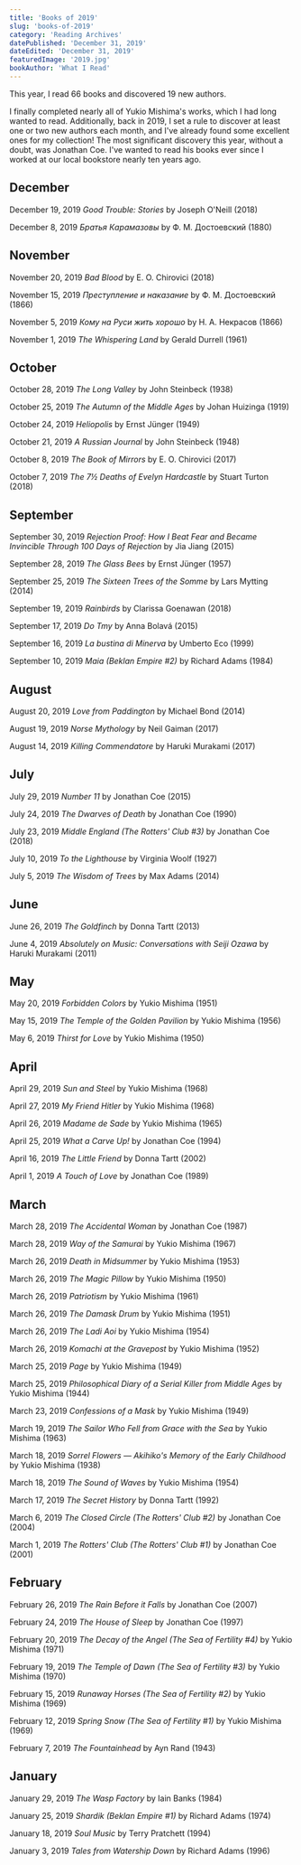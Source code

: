 ```yaml
---
title: 'Books of 2019'
slug: 'books-of-2019'
category: 'Reading Archives'
datePublished: 'December 31, 2019'
dateEdited: 'December 31, 2019'
featuredImage: '2019.jpg'
bookAuthor: 'What I Read'
---
```


This year, I read 66 books and discovered 19 new authors.

I finally completed nearly all of Yukio Mishima's works, which I had long wanted
to read. Additionally, back in 2019, I set a rule to discover at least one or
two new authors each month, and I've already found some excellent ones for my
collection! The most significant discovery this year, without a doubt, was
Jonathan Coe. I've wanted to read his books ever since I worked at our local
bookstore nearly ten years ago.

## December

December 19, 2019 _Good Trouble: Stories_ by Joseph O'Neill (2018)

December 8, 2019 _Братья Карамазовы_ by Ф. М. Достоевский (1880)

## November

November 20, 2019 _Bad Blood_ by E. O. Chirovici (2018)

November 15, 2019 _Преступление и наказание_ by Ф. М. Достоевский (1866)

November 5, 2019 _Кому на Руси жить хорошо_ by Н. А. Некрасов (1866)

November 1, 2019 _The Whispering Land_ by Gerald Durrell (1961)

## October

October 28, 2019 _The Long Valley_ by John Steinbeck (1938)

October 25, 2019 _The Autumn of the Middle Ages_ by Johan Huizinga (1919)

October 24, 2019 _Heliopolis_ by Ernst Jünger (1949)

October 21, 2019 _A Russian Journal_ by John Steinbeck (1948)

October 8, 2019 _The Book of Mirrors_ by E. O. Chirovici (2017)

October 7, 2019 _The 7½ Deaths of Evelyn Hardcastle_ by Stuart Turton (2018)

## September

September 30, 2019 _Rejection Proof: How I Beat Fear and Became Invincible
Through 100 Days of Rejection_ by Jia Jiang (2015)

September 28, 2019 _The Glass Bees_ by Ernst Jünger (1957)

September 25, 2019 _The Sixteen Trees of the Somme_ by Lars Mytting (2014)

September 19, 2019 _Rainbirds_ by Clarissa Goenawan (2018)

September 17, 2019 _Do Tmy_ by Anna Bolavá (2015)

September 16, 2019 _La bustina di Minerva_ by Umberto Eco (1999)

September 10, 2019 _Maia (Beklan Empire #2)_ by Richard Adams (1984)

## August

August 20, 2019 _Love from Paddington_ by Michael Bond (2014)

August 19, 2019 _Norse Mythology_ by Neil Gaiman (2017)

August 14, 2019 _Killing Commendatore_ by Haruki Murakami (2017)

## July

July 29, 2019 _Number 11_ by Jonathan Coe (2015)

July 24, 2019 _The Dwarves of Death_ by Jonathan Coe (1990)

July 23, 2019 _Middle England (The Rotters' Club #3)_ by Jonathan Coe (2018)

July 10, 2019 _To the Lighthouse_ by Virginia Woolf (1927)

July 5, 2019 _The Wisdom of Trees_ by Max Adams (2014)

## June

June 26, 2019 _The Goldfinch_ by Donna Tartt (2013)

June 4, 2019 _Absolutely on Music: Conversations with Seiji Ozawa_ by Haruki
Murakami (2011)

## May

May 20, 2019 _Forbidden Colors_ by Yukio Mishima (1951)

May 15, 2019 _The Temple of the Golden Pavilion_ by Yukio Mishima (1956)

May 6, 2019 _Thirst for Love_ by Yukio Mishima (1950)

## April

April 29, 2019 _Sun and Steel_ by Yukio Mishima (1968)

April 27, 2019 _My Friend Hitler_ by Yukio Mishima (1968)

April 26, 2019 _Madame de Sade_ by Yukio Mishima (1965)

April 25, 2019 _What a Carve Up!_ by Jonathan Coe (1994)

April 16, 2019 _The Little Friend_ by Donna Tartt (2002)

April 1, 2019 _A Touch of Love_ by Jonathan Coe (1989)

## March

March 28, 2019 _The Accidental Woman_ by Jonathan Coe (1987)

March 28, 2019 _Way of the Samurai_ by Yukio Mishima (1967)

March 26, 2019 _Death in Midsummer_ by Yukio Mishima (1953)

March 26, 2019 _The Magic Pillow_ by Yukio Mishima (1950)

March 26, 2019 _Patriotism_ by Yukio Mishima (1961)

March 26, 2019 _The Damask Drum_ by Yukio Mishima (1951)

March 26, 2019 _The Ladi Aoi_ by Yukio Mishima (1954)

March 26, 2019 _Komachi at the Gravepost_ by Yukio Mishima (1952)

March 25, 2019 _Page_ by Yukio Mishima (1949)

March 25, 2019 _Philosophical Diary of a Serial Killer from Middle Ages_ by
Yukio Mishima (1944)

March 23, 2019 _Confessions of a Mask_ by Yukio Mishima (1949)

March 19, 2019 _The Sailor Who Fell from Grace with the Sea_ by Yukio Mishima
(1963)

March 18, 2019 _Sorrel Flowers — Akihiko's Memory of the Early Childhood_ by
Yukio Mishima (1938)

March 18, 2019 _The Sound of Waves_ by Yukio Mishima (1954)

March 17, 2019 _The Secret History_ by Donna Tartt (1992)

March 6, 2019 _The Closed Circle (The Rotters' Club #2)_ by Jonathan Coe (2004)

March 1, 2019 _The Rotters' Club (The Rotters' Club #1)_ by Jonathan Coe (2001)

## February

February 26, 2019 _The Rain Before it Falls_ by Jonathan Coe (2007)

February 24, 2019 _The House of Sleep_ by Jonathan Coe (1997)

February 20, 2019 _The Decay of the Angel (The Sea of Fertility #4)_ by Yukio
Mishima (1971)

February 19, 2019 _The Temple of Dawn (The Sea of Fertility #3)_ by Yukio
Mishima (1970)

February 15, 2019 _Runaway Horses (The Sea of Fertility #2)_ by Yukio Mishima
(1969)

February 12, 2019 _Spring Snow (The Sea of Fertility #1)_ by Yukio Mishima
(1969)

February 7, 2019 _The Fountainhead_ by Ayn Rand (1943)

## January

January 29, 2019 _The Wasp Factory_ by Iain Banks (1984)

January 25, 2019 _Shardik (Beklan Empire #1)_ by Richard Adams (1974)

January 18, 2019 _Soul Music_ by Terry Pratchett (1994)

January 3, 2019 _Tales from Watership Down_ by Richard Adams (1996)
